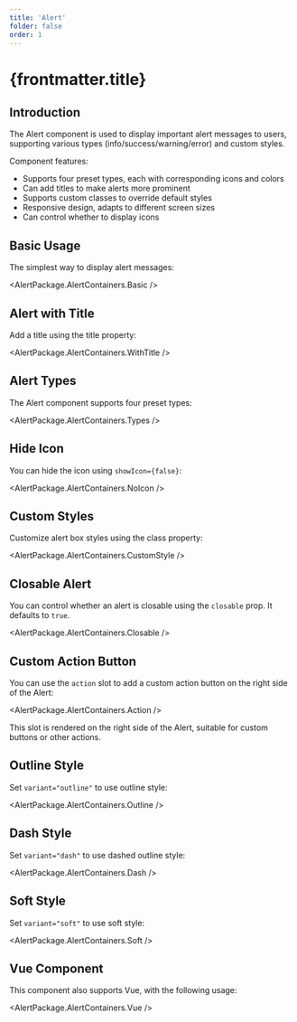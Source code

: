```yaml
---
title: 'Alert'
folder: false
order: 1
---
```



# {frontmatter.title}

## Introduction

The Alert component is used to display important alert messages to users, supporting various types (info/success/warning/error) and custom styles.

Component features:

- Supports four preset types, each with corresponding icons and colors
- Can add titles to make alerts more prominent
- Supports custom classes to override default styles
- Responsive design, adapts to different screen sizes
- Can control whether to display icons

## Basic Usage

The simplest way to display alert messages:

<AlertPackage.AlertContainers.Basic />

## Alert with Title

Add a title using the title property:

<AlertPackage.AlertContainers.WithTitle />

## Alert Types

The Alert component supports four preset types:

<AlertPackage.AlertContainers.Types />

## Hide Icon

You can hide the icon using `showIcon={false}`:

<AlertPackage.AlertContainers.NoIcon />

## Custom Styles

Customize alert box styles using the class property:

<AlertPackage.AlertContainers.CustomStyle />

## Closable Alert

You can control whether an alert is closable using the `closable` prop. It defaults to `true`.

<AlertPackage.AlertContainers.Closable />

## Custom Action Button

You can use the `action` slot to add a custom action button on the right side of the Alert:

<AlertPackage.AlertContainers.Action />

This slot is rendered on the right side of the Alert, suitable for custom buttons or other actions.

## Outline Style    

Set `variant="outline"` to use outline style:

<AlertPackage.AlertContainers.Outline />

## Dash Style

Set `variant="dash"` to use dashed outline style:

<AlertPackage.AlertContainers.Dash />

## Soft Style

Set `variant="soft"` to use soft style:

<AlertPackage.AlertContainers.Soft />

## Vue Component

This component also supports Vue, with the following usage:

<AlertPackage.AlertContainers.Vue />
